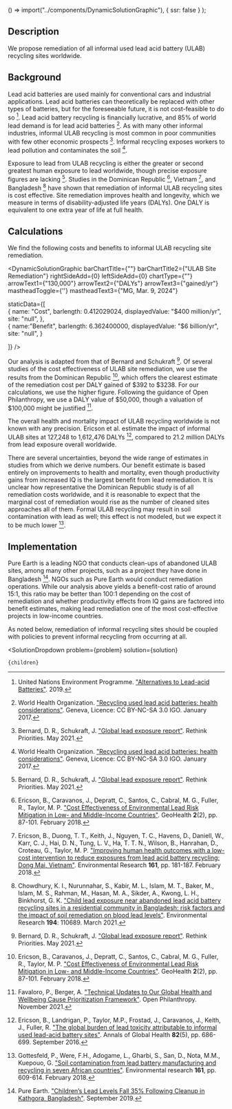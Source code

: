 
  () => import("../components/DynamicSolutionGraphic"),
  { ssr: false }
);


## Description

We propose remediation of all informal used lead acid battery (ULAB) recycling sites worldwide.

## Background

Lead acid batteries are used mainly for conventional cars and industrial applications. Lead acid batteries can theoretically be replaced with other types of batteries, but for the foreseeable future, it is not cost-feasible to do so [^"7"]. Lead acid battery recycling is financially lucrative, and 85% of world lead demand is for lead acid batteries [^"10"]. As with many other informal industries, informal ULAB recycling is most common in poor communities with few other economic prospects [^"1"]. Informal recycling exposes workers to lead pollution and contaminates the soil [^"10"].

Exposure to lead from ULAB recycling is either the greater or second greatest human exposure to lead worldwide, though precise exposure figures are lacking [^"1"]. Studies in the Dominican Republic [^"2"], Vietnam [^"3"], and Bangladesh [^"4"] have shown that remediation of informal ULAB recycling sites is cost effective. Site remediation improves health and longevity, which we measure in terms of disability-adjusted life years (DALYs). One DALY is equivalent to one extra year of life at full health.

## Calculations

We find the following costs and benefits to informal ULAB recycling site remediation.

<DynamicSolutionGraphic
  barChartTitle={""}
  barChartTitle2={"ULAB Site Remediation"}
  rightSideAdd={0}
  leftSideAdd={0}
  chartType={""}
  arrowText1={"130,000"}
  arrowText2={"DALYs"}
  arrowText3={"gained/yr"}
  mastheadToggle={''}
  mastheadText3={"MG, Mar. 9, 2024"}
  
  
  staticData={[   
    {
      name: "Cost",
      barlength: 0.412029024,
      displayedValue: "$400 million/yr",
      site: "null",
    },   
	{
	  name:"Benefit",
      barlength: 6.362400000,
      displayedValue: "$6 billion/yr",
      site: "null",
	}
        
  ]}
/>

Our analysis is adapted from that of Bernard and Schukraft [^"1"]. Of several studies of the cost effectiveness of ULAB site remediation, we use the results from the Dominican Republic [^"2"], which offers the clearest estimate of the remediation cost per DALY gained of $392 to $3238. For our calculations, we use the higher figure. Following the guidance of Open Philanthropy, we use a DALY value of $50,000, though a valuation of $100,000 might be justified [^"5"].

The overall health and mortality impact of ULAB recycling worldwide is not known with any precision. Ericson et al. estimate the impact of informal ULAB sites at 127,248 to 1,612,476 DALYs [^"6"], compared to 21.2 million DALYs from lead exposure overall worldwide.

There are several uncertainties, beyond the wide range of estimates in studies from which we derive numbers. Our benefit estimate is based entirely on improvements to health and mortality, even though productivity gains from increased IQ is the largest benefit from lead remediation. It is unclear how representative the Dominican Republic study is of all remediation costs worldwide, and it is reasonable to expect that the marginal cost of remediation would rise as the number of cleaned sites approaches all of them. Formal ULAB recycling may result in soil contamination with lead as well; this effect is not modeled, but we expect it to be much lower [^"8"].


## Implementation

Pure Earth is a leading NGO that conducts clean-ups of abandoned ULAB sites, among many other projects, such as a project they have done in Bangladesh [^"9"]. NGOs such as Pure Earth would conduct remediation operations. While our analysis above yields a benefit-cost ratio of around 15:1, this ratio may be better than 100:1 depending on the cost of remediation and whether productivity effects from IQ gains are factored into benefit estimates, making lead remediation one of the most cost-effective projects in low-income countries.

As noted below, remediation of informal recycling sites should be coupled with policies to prevent informal recycling from occurring at all.


[^"1"]: Bernard, D. R., Schukraft, J. ["Global lead exposure report"](https://rethinkpriorities.org/publications/global-lead-exposure-report). Rethink Priorities. May 2021.

[^"2"]: Ericson, B., Caravanos, J., Depratt, C., Santos, C., Cabral, M. G., Fuller, R., Taylor, M. P. ["Cost Effectiveness of Environmental Lead Risk Mitigation in Low- and Middle-Income Countries"](https://agupubs.onlinelibrary.wiley.com/doi/10.1002/2017GH000109). GeoHealth <b>2</b>(2), pp. 87-101. February 2018.

[^"3"]: Ericson, B., Duong, T. T., Keith, J., Nguyen, T. C., Havens, D., Daniell, W., Karr, C. J., Hai, D. N., Tung, L. V., Ha, T. T. N., Wilson, B., Hanrahan, D., Croteau, G., Taylor, M. P. ["Improving human health outcomes with a low-cost intervention to reduce exposures from lead acid battery recycling: Dong Mai, Vietnam"](https://www.sciencedirect.com/science/article/abs/pii/S0013935117315244?via%3Dihub). Environmental Research <b>161</b>, pp. 181-187. February 2018.

[^"4"]: Chowdhury, K. I., Nurunnahar, S., Kabir, M. L., Islam, M. T., Baker, M., Islam, M. S., Rahman, M., Hasan, M. A., Sikder, A., Kwong, L. H., Binkhorst, G. K. ["Child lead exposure near abandoned lead acid battery recycling sites in a residential community in Bangladesh: risk factors and the impact of soil remediation on blood lead levels"](https://www.sciencedirect.com/science/article/pii/S0013935120315887?via%3Dihub). Environmental Research <b>194</b>: 110689. March 2021.

[^"5"]: Favaloro, P., Berger, A. ["Technical Updates to Our Global Health and Wellbeing Cause Prioritization Framework"](https://www.openphilanthropy.org/research/technical-updates-to-our-global-health-and-wellbeing-cause-prioritization-framework/). Open Philanthropy. November 2021.

[^"6"]: Ericson, B., Landrigan, P., Taylor, M.P., Frostad, J., Caravanos, J., Keith, J., Fuller, R. ["The global burden of lead toxicity attributable to informal used lead-acid battery sites"](https://www.sciencedirect.com/science/article/abs/pii/S2214999616307901). Annals of Global Health <b>82</b>(5), pp. 686-699. September 2016.

[^"7"]: United Nations Environment Programme. ["Alternatives to Lead-acid Batteries"](https://wedocs.unep.org/handle/20.500.11822/27402). 2019.

[^"8"]: Gottesfeld, P., Were, F.H., Adogame, L., Gharbi, S., San, D., Nota, M.M., Kuepouo, G. ["Soil contamination from lead battery manufacturing and recycling in seven African countries"](https://www.sciencedirect.com/science/article/abs/pii/S0013935117317243?via%3Dihub). Environmental research <b>161</b>, pp. 609-614. February 2018.

[^"9"]: Pure Earth. ["Children’s Lead Levels Fall 35% Following Cleanup in Kathgora, Bangladesh"](https://www.pureearth.org/childrens-lead-levels-fall-in-kathgora-bangladesh/). September 2019.

[^"10"]: World Health Organization. ["Recycling used lead acid batteries: health considerations"](https://www.who.int/publications/i/item/9789241512855). Geneva, Licence: CC BY-NC-SA 3.0 IGO. January 2017.

  <SolutionDropdown 
    problem={problem} 
    solution={solution}
  >
    {children}
  </SolutionDropdown>